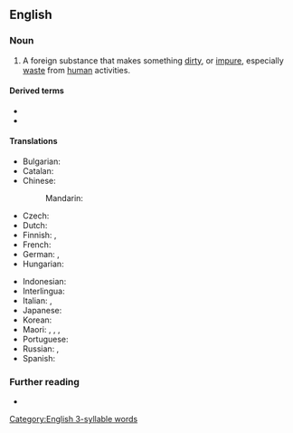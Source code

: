 ==English==

===Noun===
{{en-noun}}

# A foreign substance that makes something [[dirty]], or [[impure]], especially [[waste]] from [[human]] activities.

====Derived terms====
* {{l|en|micropollutant}}
* {{l|en|persistent organic pollutant}}

====Translations====
{{trans-top|something that pollutes}}
* Bulgarian: {{t|bg|замърсител|m}}
* Catalan: {{t|ca|contaminant|m}}
* Chinese:
*: Mandarin: {{t+|cmn|污染物|tr=wūrǎnwù|sc=Hani}}
* Czech: {{t+|cs|škodlivina|f}}
* Dutch: {{t+|nl|vervuiler|m}}
* Finnish: {{t+|fi|saaste}}, {{t|fi|epäpuhtaus}}
* French: {{t+|fr|polluant|m}}
* German: {{t+|de|Schadstoff|m}}, {{t|de|umweltgefährlicher Stoff|m}}
* Hungarian: {{t|hu|szennyező anyag}}
{{trans-mid}}
* Indonesian: {{t+|id|polutan}}
* Interlingua: {{t|ia|polluente}}
* Italian: {{t|it|[[sostanza]] [[inquinante]]|f}}, {{t+|it|inquinante|m}}
* Japanese: {{t|ja|汚染物質|tr=[[おせんぶっしつ]], osen-busshitsu|sc=Jpan}}
* Korean: {{t|ko|오염물질}}
* Maori: {{t|mi|parawhakakino}}, {{t|mi|parawhakaparu}}, {{t|mi|parakino}}, {{t|mi|paratakakino}}
* Portuguese: {{t|pt|poluente|m}}
* Russian: {{t+|ru|загрязни́тель|m}}, {{t|ru|[[загрязнять|загрязня́ющее]] [[вещество́]]|n}}
* Spanish: {{t|es|contaminante|m}}
{{trans-bottom}}

===Further reading===
* {{pedia}}

[[Category:English 3-syllable words]]